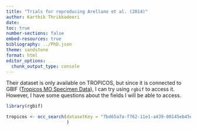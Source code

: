 ```yaml
---
title: "Trials for reproducing Arellano et al. (2014)"
author: Karthik Thrikkadeeri
date: 
toc: true
number-sections: false
embed-resources: true
bibliography: ../PhD.json
theme: sandstone
format: html
editor_options: 
  chunk_output_type: console
---
```


Their dataset is only available on TROPICOS, but since it is connected to GBIF ([Tropicos MO Specimen Data](https://www.gbif.org/dataset/7bd65a7a-f762-11e1-a439-00145eb45e9a)), I can try using `rgbif` to access it. However, I have some questions about the fields I will be able to access.

```r
library(rgbif)

tropicos <- occ_search(datasetKey = "7bd65a7a-f762-11e1-a439-00145eb45e9a",
                       )
```

